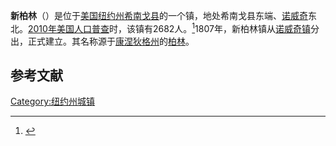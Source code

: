 {{Infobox settlement
|official_name            = 新柏林
|settlement_type          = 镇
|nickname                 = 
|motto                    =

<!-- Images -->
|image_skyline            = St. Andrew's Episcopal Church New Berlin NY May 09.jpg
|imagesize                = 
|image_caption            = 
|image_flag               = 
|image_seal               =

<!-- Maps -->
|pushpin_map              = New York
|pushpin_label            =  新柏林
|pushpin_label_position   = 
|pushpin_map_caption      =
|pushpin_mapsize          =
|image_map                = 
|mapsize                  = 
|map_caption              = 
|image_map1               = 
|mapsize1                 = 
|map_caption1             =
|latd = 42 | latm = 35 |lats = 27 | latNS = N
|longd = 75 | longm = 23 | longs = 38 | longEW = W

<!-- Location -->
|subdivision_type         = [[国家|国家]]
|subdivision_name         = [[美国|美国]]
|subdivision_type1        = [[美国行政区划|州]]
|subdivision_name1        = [[纽约州|纽约州]]
|subdivision_type2        = [[纽约州行政区划|县]]
|subdivision_name2        = [[希南戈县|希南戈县]]
|government_footnotes     = 
|government_type          = 
|established_title        = 
|established_date         =

<!-- Area -->
|unit_pref                = Imperial
|area_footnotes           = 
|area_magnitude           = 
|area_total_km2           = 
|area_land_km2            = 120.6
|area_water_km2           = 119.5
|area_total_sq_mi         = 1.1
|area_land_sq_mi          = 
|area_water_sq_mi         =

<!-- Population -->
|population_as_of         = [[2010年美国人口普查|2010]]
|population_footnotes     = 
|population_total         = 2682
|population_density_km2   = 22.2
|population_density_sq_mi =

<!-- General information -->
|timezone                 = [[美国东部时间|EST]]
|utc_offset               = 
|timezone_DST             = 
|utc_offset_DST           = 
|elevation_footnotes      = 
|elevation_m              = 
|elevation_ft             = 1320

<!-- Area/postal codes & others -->
|postal_code_type         = [[美国邮政编码|邮政编码]]
|postal_code              = 13411
|area_code                = 
|website                  = {{URL|www.townofnewberlin.org}}
|footnotes                = 
}}
'''新柏林'''（{{lang-en|New Berlin}}）是位于[[美国|美国]][[纽约州|纽约州]][[希南戈县|希南戈县]]的一个镇，地处希南戈县东端、[[诺威奇_(纽约州)|诺威奇]]东北。[[2010年美国人口普查|2010年美国人口普查]]时，该镇有2682人。<ref name>{{cite web|url=http://factfinder2.census.gov|publisher=[[United_States_Census_Bureau|United States Census Bureau]]|title=American FactFinder|access-date=2021-12-22|archive-date=2013-09-11|archive-url=https://web.archive.org/web/20130911234518/http://factfinder2.census.gov/|dead-url=no}}</ref>1807年，新柏林镇从[[诺威奇镇_(纽约州)|诺威奇镇]]分出，正式建立。其名称源于[[康涅狄格州|康涅狄格州]]的[[柏林_(康涅狄格州)|柏林]]。

== 参考文献 ==
{{reflist}}

{{NY-stub}}
[[Category:纽约州城镇|Category:纽约州城镇]]